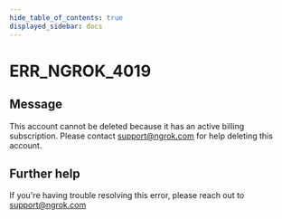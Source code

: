 ```yaml
---
hide_table_of_contents: true
displayed_sidebar: docs
---
```



# ERR_NGROK_4019

## Message

This account cannot be deleted because it has an active billing subscription. Please contact support@ngrok.com for help deleting this account.

<ErrorDetails error="err_ngrok_4019" />

## Further help

If you're having trouble resolving this error, please reach out to [support@ngrok.com](mailto:support@ngrok.com?subject=Help%20with%20ERR_NGROK_4019)
